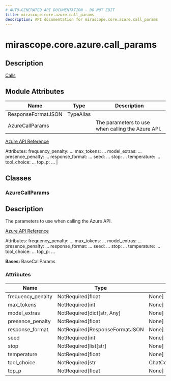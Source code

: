 ```yaml
---
# AUTO-GENERATED API DOCUMENTATION - DO NOT EDIT
title: mirascope.core.azure.call_params
description: API documentation for mirascope.core.azure.call_params
---
```


# mirascope.core.azure.call_params

<ApiType type="Module" />

## Description

<Info title="Usage">

[Calls](/docs/mirascope/learn/calls#provider-specific-parameters)

</Info>

## Module Attributes

| Name | Type | Description |
| ---- | ---- | ----------- |
| ResponseFormatJSON | TypeAlias |  |
| AzureCallParams |  | The parameters to use when calling the Azure API.

[Azure API Reference](https://github.com/Azure/azure-sdk-for-python/tree/main/sdk/ai/azure-ai-inference)

Attributes:
    frequency_penalty: ...
    max_tokens: ...
    model_extras: ...
    presence_penalty: ...
    response_format: ...
    seed: ...
    stop: ...
    temperature: ...
    tool_choice: ...
    top_p: ... |

## Classes

### AzureCallParams

<ApiType type="Class" />

## Description

The parameters to use when calling the Azure API.

[Azure API Reference](https://github.com/Azure/azure-sdk-for-python/tree/main/sdk/ai/azure-ai-inference)

Attributes:
    frequency_penalty: ...
    max_tokens: ...
    model_extras: ...
    presence_penalty: ...
    response_format: ...
    seed: ...
    stop: ...
    temperature: ...
    tool_choice: ...
    top_p: ...

**Bases:** BaseCallParams

### Attributes

| Name | Type | Description |
| ---- | ---- | ----------- |
| frequency_penalty | NotRequired[float | None] |  |
| max_tokens | NotRequired[int | None] |  |
| model_extras | NotRequired[dict[str, Any] | None] |  |
| presence_penalty | NotRequired[float | None] |  |
| response_format | NotRequired[ResponseFormatJSON | None] |  |
| seed | NotRequired[int | None] |  |
| stop | NotRequired[list[str] | None] |  |
| temperature | NotRequired[float | None] |  |
| tool_choice | NotRequired[str | ChatCompletionsToolChoicePreset | ChatCompletionsNamedToolChoice | None] |  |
| top_p | NotRequired[float | None] |  |



